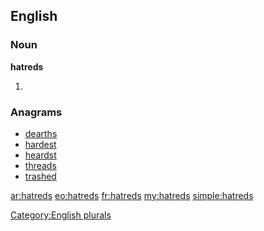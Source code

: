 ==English==

===Noun===
'''hatreds'''

# {{plural of|[[hatred]]}}

===Anagrams===
* [[dearths#English|dearths]]
* [[hardest#English|hardest]]
* [[heardst#English|heardst]]
* [[threads#English|threads]]
* [[trashed#English|trashed]]

[[Category:English plurals]]

[[ar:hatreds]]
[[eo:hatreds]]
[[fr:hatreds]]
[[my:hatreds]]
[[simple:hatreds]]